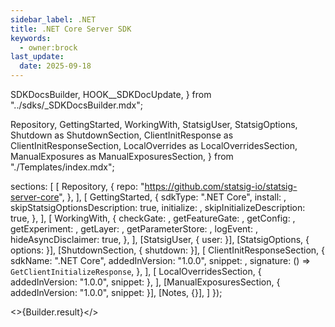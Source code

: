 ```yaml
---
sidebar_label: .NET
title: .NET Core Server SDK
keywords:
  - owner:brock
last_update:
  date: 2025-09-18
---
```


  SDKDocsBuilder,
  HOOK__SDKDocUpdate,
} from "../sdks/_SDKDocsBuilder.mdx";



  Repository,
  GettingStarted,
  WorkingWith,
  StatsigUser,
  StatsigOptions,
  Shutdown as ShutdownSection,
  ClientInitResponse as ClientInitResponseSection,
  LocalOverrides as LocalOverridesSection,
  ManualExposures as ManualExposuresSection,
} from "./Templates/index.mdx";

  sections: [
    [
      Repository,
      {
        repo: "https://github.com/statsig-io/statsig-server-core",
      },
    ],
    [
      GettingStarted,
      {
        sdkType: ".NET Core",
        install: <Install />,
        skipStatsigOptionsDescription: true,
        initialize: <Initialize />,
        skipInitializeDescription: true,
      },
    ],
    [
      WorkingWith,
      {
        checkGate: <CheckGate />,
        getFeatureGate: <GetFeatureGate />,
        getConfig: <GetConfig />,
        getExperiment: <GetExperiment />,
        getLayer: <GetLayer />,
        getParameterStore: <GetParameterStore />,
        logEvent: <LogEvent />,
        hideAsyncDisclaimer: true,
      },
    ],
    [StatsigUser, { user: <User /> }],
    [StatsigOptions, { options: <Options /> }],
    [ShutdownSection, { shutdown: <Shutdown /> }],
    [
      ClientInitResponseSection,
      {
        sdkName: ".NET Core",
        addedInVersion: "1.0.0",
        snippet: <ClientInitResponse />,
        signature: () => <code>GetClientInitializeResponse</code>,
      },
    ],
    [
      LocalOverridesSection,
      { addedInVersion: "1.0.0", snippet: <LocalOverrides /> },
    ],
    [ManualExposuresSection, { addedInVersion: "1.0.0", snippet: <ManualExposures /> }],
    [Notes, {}],
  ]
});


<>{Builder.result}</>
